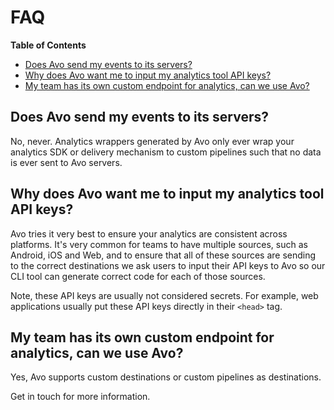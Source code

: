 
# FAQ

**Table of Contents**

- <a href="#does-avo-send-my-events-to-its-server">
    Does Avo send my events to its servers?
  </a>
- <a href="#why-api-keys">
    Why does Avo want me to input my analytics tool API keys?
  </a>
- <a href="#custom-endpoint">
    My team has its own custom endpoint for analytics, can we use Avo?
  </a>

## <a name="does-avo-send-my-events-to-its-server"></a> Does Avo send my events to its servers?

No, never. Analytics wrappers generated by Avo only ever wrap your analytics SDK
or delivery mechanism to custom pipelines such that no data is ever sent to Avo
servers.

## <a name="why-api-keys"></a> Why does Avo want me to input my analytics tool API keys?

Avo tries it very best to ensure your analytics are consistent across platforms.
It's very common for teams to have multiple sources, such as Android, iOS and
Web, and to ensure that all of these sources are sending to the correct
destinations we ask users to input their API keys to Avo so our CLI tool can
generate correct code for each of those sources.

Note, these API keys are usually not considered secrets. For example, web
applications usually put these API keys directly in their `<head>` tag.

## <a name="custom-endpoint"></a> My team has its own custom endpoint for analytics, can we use Avo?

Yes, Avo supports custom destinations or custom pipelines as destinations.

<Link passHref href="/help/troubleshooting">
  <a>Get in touch</a>
</Link> for more information.
